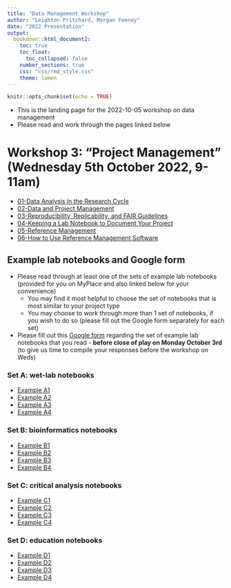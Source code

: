 ```yaml
---
title: "Data Management Workshop"
author: "Leighton Pritchard, Morgan Feeney"
date: "2022 Presentation"
output: 
  bookdown::html_document2:
    toc: true
    toc_float:
      toc_collapsed: false
    number_sections: true
    css: "css/rmd_style.css"
    theme: lumen
---
```



```r
knitr::opts_chunk$set(echo = TRUE)
```

<div id="summary">
- This is the landing page for the 2022-10-05 workshop on data management
- Please read and work through the pages linked below
</div>

# Workshop 3: "Project Management" (Wednesday 5th October 2022, 9-11am)

- [01-Data Analysis in the Research Cycle](./03-01-data_analysis.html)
- [02-Data and Project Management](./03-02-project_management.html)
- [03-Reproducibility, Replicability, and FAIR Guidelines](./03-03-reproducibility.html)
- [04-Keeping a Lab Notebook to Document Your Project](./03-04-keeping_a_lab_notebook.html)
- [05-Reference Management](./03-05-reference_management.html)
- [06-How to Use Reference Management Software](./03-06-using_a_reference_manager.html)

## Example lab notebooks and Google form

- Please read through at least one of the sets of example lab notebooks (provided for you on MyPlace and also linked below for your convenience)
  - You may find it most helpful to choose the set of notebooks that is most similar to your project type
  - You may choose to work through more than 1 set of notebooks, if you wish to do so (please fill out the Google form separately for each set)
- Please fill out this [Google form](https://forms.gle/WoSvnybRBrA8H6qa6) regarding the set of example lab notebooks that you read - <b>before close of play on Monday October 3rd</b> (to give us time to compile your responses before the workshop on Weds)

### Set A: wet-lab notebooks

- [Example A1](../assets/pdfs/lab_notebooks/example_lab_notebook_A1.pdf)
- [Example A2](../assets/pdfs/lab_notebooks/example_lab_notebook_A2.pdf)
- [Example A3](../assets/pdfs/lab_notebooks/example_lab_notebook_A3.pdf)
- [Example A4](../assets/pdfs/lab_notebooks/example_lab_notebook_A4.pdf)

### Set B: bioinformatics notebooks

- [Example B1](../assets/pdfs/lab_notebooks/example_bioinformatics_notebook_B1.pdf)
- [Example B2](../assets/pdfs/lab_notebooks/example_bioinformatics_notebook_B2.pdf)
- [Example B3](../assets/pdfs/lab_notebooks/example_bioinformatics_notebook_B3.pdf)
- [Example B4](../assets/pdfs/lab_notebooks/example_bioinformatics_notebook_B4.pdf)

### Set C: critical analysis notebooks

- [Example C1](../assets/pdfs/lab_notebooks/example_critical-analysis_notebook_C1.pdf)
- [Example C2](../assets/pdfs/lab_notebooks/example_critical-analysis_notebook_C2.pdf)
- [Example C3](../assets/pdfs/lab_notebooks/example_critical-analysis_notebook_C3.pdf)
- [Example C4](../assets/pdfs/lab_notebooks/example_critical-analysis_notebook_C4.pdf)

### Set D: education notebooks

- [Example D1](../assets/pdfs/lab_notebooks/example_education_notebook_D1.pdf)
- [Example D2](../assets/pdfs/lab_notebooks/example_education_notebook_D2.pdf)
- [Example D3](../assets/pdfs/lab_notebooks/example_education_notebook_D3.pdf)
- [Example D4](../assets/pdfs/lab_notebooks/example_education_notebook_D4.pdf)

